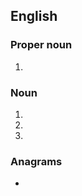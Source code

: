 ==English==

===Proper noun===
{{en-proper noun}}

# {{lb|en|galaxy}} {{initialism of|en|[[w:Small Magellanic Cloud|Small Magellanic Cloud]]}}

===Noun===
{{en-noun|~}}

# {{initialism of|en|[[seasonal]] [[malaria]] [[chemoprevention]]}}
# {{initialism of|en|sheet molding compound}}
# {{initialism of|en|[[smooth muscle]] [[cell]]}}

===Anagrams===
* {{anagrams|en|a=cms|CMS|CSM|MC's|MCS|MCs|MSC|MSc|SCM|cm/s|cms}}